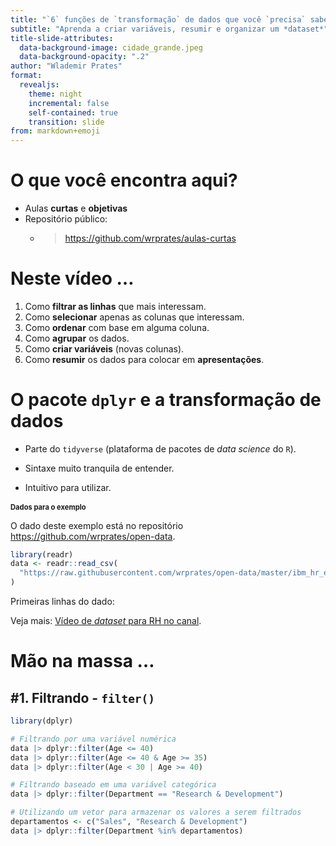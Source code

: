```yaml
---
title: "`6` funções de `transformação` de dados que você `precisa` saber"
subtitle: "Aprenda a criar variáveis, resumir e organizar um *dataset*"
title-slide-attributes:
  data-background-image: cidade_grande.jpeg
  data-background-opacity: ".2"
author: "Wlademir Prates"
format:
  revealjs: 
    theme: night
    incremental: false
    self-contained: true
    transition: slide
from: markdown+emoji
---
```


# O que você encontra aqui? {background-color="#E7AD52"}

-   Aulas **curtas** e **objetivas**
-   Repositório público:
    -   <blockquote><https://github.com/wrprates/aulas-curtas></blockquote>

# Neste vídeo ... {background-color="#EAEAEA"}

1. Como **filtrar as linhas** que mais interessam.
2. Como **selecionar** apenas as colunas que interessam.
3. Como **ordenar** com base em alguma coluna.
4. Como **agrupar** os dados.
5. Como **criar variáveis** (novas colunas).
6. Como **resumir** os dados para colocar em **apresentações**.

# O pacote `dplyr` e a transformação de dados {background-color="#7C7C84"} 

- Parte do `tidyverse` (plataforma de pacotes de *data science* do `R`).

- Sintaxe muito tranquila de entender.

- Intuitivo para utilizar.

## Dados para o exemplo {style="font-size: 0.80em;"}

O dado deste exemplo está no repositório <https://github.com/wrprates/open-data>.

```r
library(readr)
data <- readr::read_csv(
  "https://raw.githubusercontent.com/wrprates/open-data/master/ibm_hr_emplyee_attrition.csv"
)
```

Primeiras linhas do dado:



Veja mais: [Vídeo de *dataset* para RH no canal](https://www.youtube.com/watch?v=8X_qcle6A48).

# Mão na massa ... {background-color="#8FBC8F"}

## \#1. Filtrando - `filter()`

```r
library(dplyr)

# Filtrando por uma variável numérica
data |> dplyr::filter(Age <= 40)
data |> dplyr::filter(Age <= 40 & Age >= 35)
data |> dplyr::filter(Age < 30 | Age >= 40)

# Filtrando baseado em uma variável categórica
data |> dplyr::filter(Department == "Research & Development")

# Utilizando um vetor para armazenar os valores a serem filtrados
departamentos <- c("Sales", "Research & Development")
data |> dplyr::filter(Department %in% departamentos)
```

